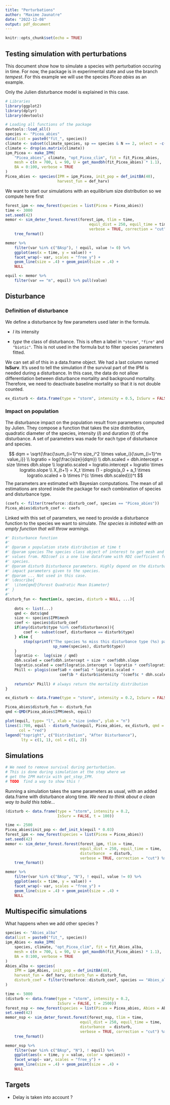 ```yaml
---
title: "Perturbations"
author: "Maxime Jaunatre"
date: "2022-12-08"
output: pdf_document
---
```



```r
knitr::opts_chunk$set(echo = TRUE)
```

## Testing simulation with perturbations

This document show how to simulate a species with perturbation occuring in time.
For now, the package is in experimental state and use the branch *tempest*. For this example we will use the species *Picea abies* as an example.

Only the Julien disturbance model is explained in this case.

```r
# Libraries
library(ggplot2)
library(dplyr)
library(devtools)

# Loading all functions of the package
devtools::load_all()
species <- "Picea_abies"
data(list = paste0("fit_", species))
climate <- subset(climate_species, sp == species & N == 2, select = -c(N, sp))
climate <- drop(as.matrix(climate))
ipm_Picea <- make_IPM(
    "Picea_abies", climate, "opt_Picea_clim", fit = fit_Picea_abies,
    mesh = c(m = 700, L = 90, U = get_maxdbh(fit_Picea_abies) * 1.1),
    BA = 0:100, verbose = TRUE
)
Picea_abies <- species(IPM = ipm_Picea, init_pop = def_initBA(40),
                       harvest_fun = def_harv)
```

We want to start our simulations with an equilibrium size distribution so we compute here first

```r
forest_ipm <- new_forest(species = list(Picea = Picea_abies))
time <- 3000
set.seed(42)
memor <- sim_deter_forest.forest(forest_ipm, tlim = time,
                                     equil_dist = 250, equil_time = time,
                                     verbose = TRUE, correction = "cut") %>%
    tree_format()

memor %>%
    filter(var %in% c("BAsp"), ! equil, value != 0) %>%
    ggplot(aes(x = time, y = value)) +
    facet_wrap(~ var, scales = "free_y") +
    geom_line(size = .4) + geom_point(size = .4) +
    NULL

equil <- memor %>%
    filter(var == "m", equil) %>% pull(value)
```


## Disturbance

### Definition of disturbance

We define a disturbance by few parameters used later in the formula.

* $I$ its intensity

* $type$ the class of disturbance. This is often a label in `"storm"`, `"fire"` and `"biotic"`.
This is not used in the formula but to filter species parameters fitted.

We can set all of this in a data.frame object. We had a last column named **IsSurv**. It's used to tell the simulation if the survival part of the IPM is needed during a disturbance. In this case, the data do not allow differentiation between disturbance mortality and background mortality. Therefore, we need to deactivate baseline mortality so that it is not double counted.

```r
ex_disturb <- data.frame(type = "storm", intensity = 0.5, IsSurv = FALSE)
```


### Impact on population

The disturbance impact on the population result from parameters computed by Julien. They compose a function that takes the size distribution, quadratic diameter of the species, intensity ($I$) and duration ($t$) of the disturbance. A set of parameters was made for each type of disturbance and species.

$$
dqm = \sqrt{\frac{\sum_{i=1}^m size_i^2 \times value_i}{\sum_{i=1}^m value_i}} \\
logratio = log(\frac{size}{dqm}) \\
dbh.scaled = dbh.intercept + size \times dbh.slope \\
logratio.scaled = logratio.intercept + logratio \times logratio.slope \\
X_{t+1} = X_t \times (1 - plogis(a_0 + a_1 \times logratio.scaled + b \times I^{c \times dbh.scaled}))^t 
$$
The parameters are estimated with Bayesian computations. The mean of all estimations are stored inside the package for each combination of species and disturbance type.

```r
(coefs <- filter(treeforce::disturb_coef, species == "Picea_abies"))
Picea_abies$disturb_coef <- coefs
```

Linked with this set of parameters, we need to provide a disturbance function to the species we want to simulate. *The species is initiated with an empty function that will throw warnings.*

```r
#' Disturbance function
#' 
#' @param x population state distribution at time t
#' @param species The species class object of interest to get mesh and RDIcoef
#' values from. RDIcoef is a one line dataframe with RDI coefficient for one
#' species.
#' @param disturb Disturbance parameters. Highly depend on the disturbance 
#' impact parameters given to the species.
#' @param ... Not used in this case.
#' \describe{
#'  \item{qmd}{Forest Quadratic Mean Diameter}
#' }
#'
disturb_fun <- function(x, species, disturb = NULL, ...){
    
    dots <- list(...)
    qmd <- dots$qmd 
    size <- species$IPM$mesh
    coef <- species$disturb_coef
    if(any(disturb$type %in% coef$disturbance)){
        coef <- subset(coef, disturbance == disturb$type)
    } else {
        stop(sprintf("The species %s miss this disturbance type (%s) parameters",
                     sp_name(species), disturb$type))
    }
    logratio <-  log(size / qmd)
    dbh.scaled = coef$dbh.intercept + size * coef$dbh.slope
    logratio.scaled = coef$logratio.intercept + logratio * coef$logratio.slope
    Pkill <- plogis(coef$a0 + coef$a1 * logratio.scaled + 
                        coef$b * disturb$intensity ^(coef$c * dbh.scaled))
    
    return(x* Pkill) # always return the mortality distribution
}

ex_disturb <- data.frame(type = "storm", intensity = 0.2, IsSurv = FALSE)

Picea_abies$disturb_fun <- disturb_fun
qmd <-QMD(Picea_abies$IPM$mesh, equil)

plot(equil, type= "l", xlab = "size index", ylab = "n")
lines(1:700, equil - disturb_fun(equil, Picea_abies, ex_disturb, qmd = qmd), 
      col = "red")
legend("topright", c("Distribution", "After Disturbance"),
       lty = c(1, 1), col = c(1, 2))
```

## Simulations

```r
# We need to remove survival during perturbation. 
# This is done during simulation at the step where we 
# get the IPM matrix with get_step_IPM.
# TODO  find a way to show this !
```

Running a simulation takes the same parameters as usual, with an added data.frame with disturbance along time. *We need to think about a clean way to build this table...*

```r
(disturb <- data.frame(type = "storm", intensity = 0.2, 
                       IsSurv = FALSE, t = 100))
```



```r
time <- 2500
Picea_abies$init_pop <- def_init_k(equil * 0.03)
forest_ipm <- new_forest(species = list(Picea = Picea_abies))
set.seed(42)
memor <- sim_deter_forest.forest(forest_ipm, tlim = time,
                                 equil_dist = 250, equil_time = time,
                                 disturbance  = disturb,
                                 verbose = TRUE, correction = "cut") %>%
    tree_format()

memor %>%
    filter(var %in% c("BAsp", "N"), ! equil, value != 0) %>%
    ggplot(aes(x = time, y = value)) +
    facet_wrap(~ var, scales = "free_y") +
    geom_line(size = .4) + geom_point(size = .4) +
    NULL
```


## Multispecific simulations 

What happens when we add other species ? 

```r
species <- "Abies_alba"
data(list = paste0("fit_", species))
ipm_Abies <- make_IPM(
    species, climate, "opt_Picea_clim", fit = fit_Abies_alba,
    mesh = c(m = 700, L = 90, U = get_maxdbh(fit_Picea_abies) * 1.1),
    BA = 0:100, verbose = TRUE
)
Abies_alba <- species(
    IPM = ipm_Abies, init_pop = def_initBA(40),
    harvest_fun = def_harv, disturb_fun = disturb_fun, 
    disturb_coef = filter(treeforce::disturb_coef, species == "Abies_alba")
)
```

```r
time <- 5000
(disturb <- data.frame(type = "storm", intensity = 0.2, 
                       IsSurv = FALSE, t = 2500))
forest_nsp <- new_forest(species = list(Picea = Picea_abies, Abies = Abies_alba))
set.seed(42)
memor_nsp <- sim_deter_forest.forest(forest_nsp, tlim = time,
                                 equil_dist = 250, equil_time = time,
                                 disturbance  = disturb,
                                 verbose = TRUE, correction = "cut") %>%
    tree_format()

memor_nsp %>%
    filter(var %in% c("BAsp", "N"), ! equil) %>%
    ggplot(aes(x = time, y = value, color = species)) +
    facet_wrap(~ var, scales = "free_y") +
    geom_line(size = .4) + geom_point(size = .4) +
    NULL
```


## Targets

* Delay is taken into account ?


